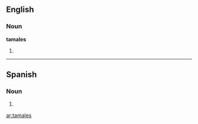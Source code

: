 ==English==
===Noun===
'''tamales'''
# {{plural of|[[tamale]]}}

{{anagrams:en/aaelmst}}
----

==Spanish==

===Noun===
{{infl|es|noun form|g=m|g2=p}}

# {{plural of|[[tamal#Spanish|tamal]]|lang=Spanish|nocat=1}}

[[ar:tamales]]